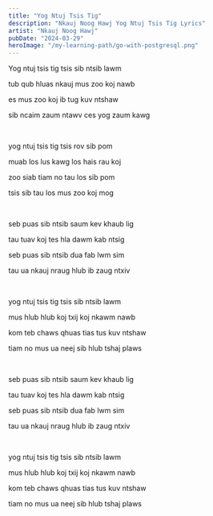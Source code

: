 ```yaml
---
title: "Yog Ntuj Tsis Tig"
description: "Nkauj Noog Hawj Yog Ntuj Tsis Tig Lyrics"
artist: "Nkauj Noog Hawj"
pubDate: "2024-03-29"
heroImage: "/my-learning-path/go-with-postgresql.png"
---
```


Yog ntuj tsis tig tsis sib ntsib lawm

tub qub hluas nkauj mus zoo koj nawb

es mus zoo koj ib tug kuv ntshaw

sib ncaim zaum ntawv ces yog zaum kawg

<br />

yog ntuj tsis tig tsis rov sib pom

muab los lus kawg los hais rau koj

zoo siab tiam no tau los sib pom

tsis sib tau los mus zoo koj mog

<br />

seb puas sib ntsib saum kev khaub lig

tau tuav koj tes hla dawm kab ntsig

seb puas sib ntsib dua fab lwm sim

tau ua nkauj nraug hlub ib zaug ntxiv

<br />

yog ntuj tsis tig tsis sib ntsib lawm

mus hlub hlub koj txij koj nkawm nawb

kom teb chaws qhuas tias tus kuv ntshaw

tiam no mus ua neej sib hlub tshaj plaws

<br />

seb puas sib ntsib saum kev khaub lig

tau tuav koj tes hla dawm kab ntsig

seb puas sib ntsib dua fab lwm sim

tau ua nkauj nraug hlub ib zaug ntxiv

<br />

yog ntuj tsis tig tsis sib ntsib lawm

mus hlub hlub koj txij koj nkawm nawb

kom teb chaws qhuas tias tus kuv ntshaw

tiam no mus ua neej sib hlub tshaj plaws
